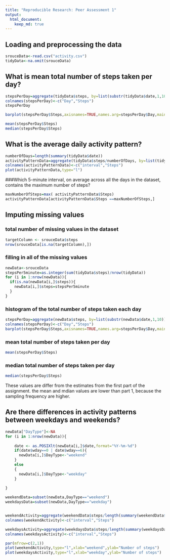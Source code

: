 ```yaml
---
title: "Reproducible Research: Peer Assessment 1"
output: 
  html_document:
    keep_md: true
---
```



## Loading and preprocessing the data

```r
srouceData<-read.csv("activity.csv")
tidyData<-na.omit(srouceData)
```


## What is mean total number of steps taken per day?
```r
stepsPerDay=aggregate(tidyData$steps, by=list(substr(tidyData$date,1,10)), FUN=sum)
colnames(stepsPerDay)<-c("Day","Steps")
stepsPerDay
```

```r
barplot(stepsPerDay$Steps,axisnames=TRUE,names.arg=stepsPerDay$Day,main="Total number of steps taken per day",xlab="Date",ylab="Numbers of Steps")
```

```r
mean(stepsPerDay$Steps)
median(stepsPerDay$Steps)
```

## What is the average daily activity pattern?
```r
numberOfDays=length(summary(tidyData$date))
activityPatternData=aggregate(tidyData$steps/numberOfDays, by=list(tidyData$interval), FUN=mean)
colnames(activityPatternData)<-c("interval","Steps")
plot(activityPatternData,type="l")
```

###Which 5-minute interval, on average across all the days in the dataset, contains the maximum number of steps?
```r
maxNumberOfSteps=max( activityPatternData$Steps)
activityPatternData[activityPatternData$Steps ==maxNumberOfSteps,]
```
## Imputing missing values
### total number of missing values in the dataset
```r
targetColumn <- srouceData$steps
nrow(srouceData[is.na(targetColumn),])
```
### filling in all of the missing values
```r
newData<-srouceData
stepsPer5minute=as.integer(sum(tidyData$steps)/nrow(tidyData))
for (i in 1:nrow(newData)){
  if(is.na(newData[i,]$steps)){
    newData[i,]$steps=stepsPer5minute
  }
}
```

### histogram of the total number of steps taken each day

```r
stepsPerDay=aggregate(newData$steps, by=list(substr(newData$date,1,10)), FUN=sum)
colnames(stepsPerDay)<-c("Day","Steps")
barplot(stepsPerDay$Steps,axisnames=TRUE,names.arg=stepsPerDay$Day,main="Total number of steps taken per day",xlab="Date",ylab="Numbers of Steps")
```

### mean total number of steps taken per day

```r
mean(stepsPerDay$Steps)
```

### median total number of steps taken per day

```r
median(stepsPerDay$Steps)
```
These values are differ from the estimates from the first part of the assignment.
the mean and mdian values are lower than part 1, because the sampling frequency are higher.

## Are there differences in activity patterns between weekdays and weekends?
```r
newData["DayType"]<-NA
for (i in 1:nrow(newData)){
  
    date <- as.POSIXlt(newData[i,]$date,format="%Y-%m-%d")
    if(date$wday==0 | date$wday==6){
      newData[i,]$DayType<-"weekend"
    }
    else
    {
      newData[i,]$DayType<-"weekday"
    }
  
}

weekendData=subset(newData,DayType=="weekend")
weekdaysData=subset(newData,DayType=="weekday")


weekendActivity=aggregate(weekendData$steps/length(summary(weekendData$date)), by=list(weekendData$interval), FUN=mean)
colnames(weekendActivity)<-c("interval","Steps")

weekdaysActivity=aggregate(weekdaysData$steps/length(summary(weekdaysData$date)), by=list(weekdaysData$interval), FUN=mean)
colnames(weekdaysActivity)<-c("interval","Steps")

par(mfrow=c(2,1))
plot(weekendActivity,type="l",xlab="weekend",ylab="Number of steps")
plot(weekdaysActivity,type="l",xlab="weekday",ylab="Number of steps")


```

